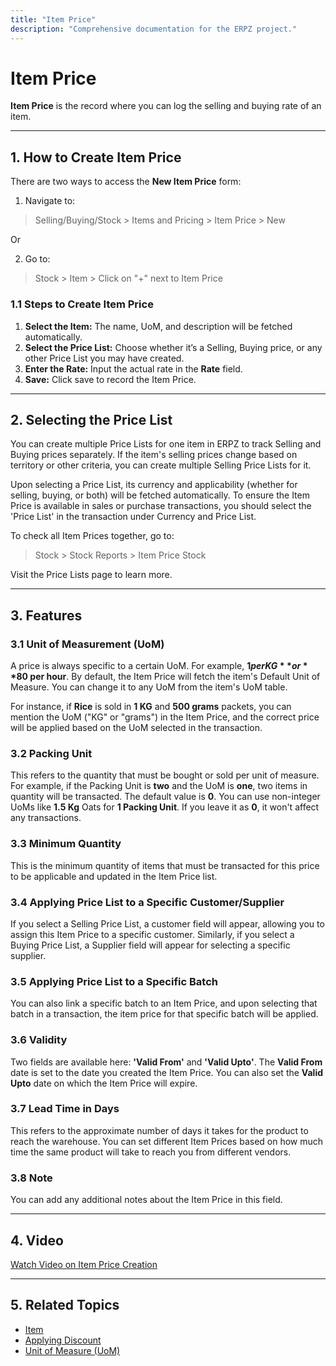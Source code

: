 ```yaml
---
title: "Item Price"
description: "Comprehensive documentation for the ERPZ project."
---
```





# Item Price

**Item Price** is the record where you can log the selling and buying rate of an item.

---

## 1. How to Create Item Price

There are two ways to access the **New Item Price** form:

1. Navigate to:

>Selling/Buying/Stock > Items and Pricing > Item Price > New

Or

2. Go to:

>Stock > Item > Click on "+" next to Item Price


### 1.1 Steps to Create Item Price

1. **Select the Item:** The name, UoM, and description will be fetched automatically.
2. **Select the Price List:** Choose whether it’s a Selling, Buying price, or any other Price List you may have created.
3. **Enter the Rate:** Input the actual rate in the **Rate** field.
4. **Save:** Click save to record the Item Price.

---

## 2. Selecting the Price List

You can create multiple Price Lists for one item in ERPZ to track Selling and Buying prices separately. If the item's selling prices change based on territory or other criteria, you can create multiple Selling Price Lists for it.

Upon selecting a Price List, its currency and applicability (whether for selling, buying, or both) will be fetched automatically. To ensure the Item Price is available in sales or purchase transactions, you should select the 'Price List' in the transaction under Currency and Price List.

To check all Item Prices together, go to:

>Stock > Stock Reports > Item Price Stock


Visit the Price Lists page to learn more.

---

## 3. Features

### 3.1 Unit of Measurement (UoM)

A price is always specific to a certain UoM. For example, **$1 per KG** or **$80 per hour**. By default, the Item Price will fetch the item's Default Unit of Measure. You can change it to any UoM from the item's UoM table.

For instance, if **Rice** is sold in **1 KG** and **500 grams** packets, you can mention the UoM ("KG" or "grams") in the Item Price, and the correct price will be applied based on the UoM selected in the transaction.

### 3.2 Packing Unit

This refers to the quantity that must be bought or sold per unit of measure. For example, if the Packing Unit is **two** and the UoM is **one**, two items in quantity will be transacted. The default value is **0**. You can use non-integer UoMs like **1.5 Kg** Oats for **1 Packing Unit**. If you leave it as **0**, it won't affect any transactions.

### 3.3 Minimum Quantity

This is the minimum quantity of items that must be transacted for this price to be applicable and updated in the Item Price list.

### 3.4 Applying Price List to a Specific Customer/Supplier

If you select a Selling Price List, a customer field will appear, allowing you to assign this Item Price to a specific customer. Similarly, if you select a Buying Price List, a Supplier field will appear for selecting a specific supplier.

### 3.5 Applying Price List to a Specific Batch

You can also link a specific batch to an Item Price, and upon selecting that batch in a transaction, the item price for that specific batch will be applied.

### 3.6 Validity

Two fields are available here: **'Valid From'** and **'Valid Upto'**. The **Valid From** date is set to the date you created the Item Price. You can also set the **Valid Upto** date on which the Item Price will expire.

### 3.7 Lead Time in Days

This refers to the approximate number of days it takes for the product to reach the warehouse. You can set different Item Prices based on how much time the same product will take to reach you from different vendors.

### 3.8 Note

You can add any additional notes about the Item Price in this field.

---

## 4. Video

[Watch Video on Item Price Creation](#)

---

## 5. Related Topics

- [Item](/stock/stock-masters/item)
- [Applying Discount]()
- [Unit of Measure (UoM)](/stock/stock-masters/uom)


